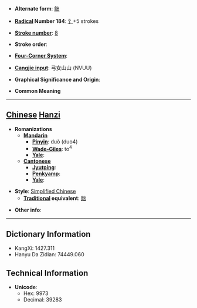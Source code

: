 * '''Alternate form''': [[飿]]

* '''[[Wiktionary:Chinese radical index| Radical]] Number 184''': [[Wiktionary:Chinese radical index 饣|饣]]+5 strokes

* '''[[Wiktionary:Chinese total strokes index|Stroke number]]''': [[Wiktionary:Chinese total strokes index 8|8]]

* '''Stroke order''': 

* '''[[Wiktionary:Chinese four corner index|Four-Corner System]]''': 

* '''[[Wiktionary:Chinese Cangjie index|Cangjie input]]''': 弓女山山 (NVUU)

* '''Graphical Significance and Origin''': 

* '''Common Meaning'''

----

== [[Chinese]] [[Hanzi]] ==

* '''Romanizations'''
** '''[[Mandarin]]'''
*** '''[[Pinyin]]''': duò (duo4)
*** '''[[Wade-Giles]]''': to<sup>4</sup>
*** '''[[Yale]]''': 
** '''[[Cantonese]]'''
*** '''[[Jyutping]]''':
*** '''[[Penkyamp]]''': 
*** '''[[Yale]]''': 

* '''Style''': [[Simplified Chinese]] 
** '''[[Traditional Chinese|Traditional]] equivalent''': [[飿]]

* '''Other info''': 

----

== Dictionary Information ==

* KangXi: 1427.311
* Hanyu Da Zidian: 74449.060

== Technical Information ==

* '''Unicode''':
** Hex: 9973
** Decimal: 39283